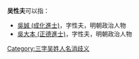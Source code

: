 '''吴性夫'''可以指：
* [[吳誠_(成化進士)|吳誠 (成化進士)]]，字性夫，明朝政治人物
* [[吳大本_(正德進士)|吳大本 (正德進士)]]，字性夫，明朝政治人物

{{disambig}}

[[Category:三字吴姓人名消歧义|Category:三字吴姓人名消歧义]]